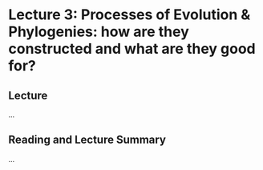 # Lecture 3: Processes of Evolution & Phylogenies: how are they constructed and what are they good for? {-}
 
## Lecture {-}

...

## Reading and Lecture Summary {-}

...